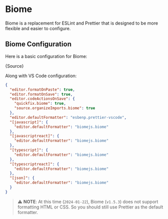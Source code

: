 
# Biome

Biome is a replacement for ESLint and Prettier that is designed to be more
flexible and easier to configure.

## Biome Configuration

Here is a basic configuration for Biome:

<CodeBlock language="json">{Source}</CodeBlock>

Along with VS Code configuration:

```json
{
  "editor.formatOnPaste": true,
  "editor.formatOnSave": true,
  "editor.codeActionsOnSave": {
    "quickfix.biome": true,
    "source.organizeImports.biome": true
  },
  "editor.defaultFormatter": "esbenp.prettier-vscode",
  "[javascript]": {
    "editor.defaultFormatter": "biomejs.biome"
  },
  "[javascriptreact]": {
    "editor.defaultFormatter": "biomejs.biome"
  },
  "[typescript]": {
    "editor.defaultFormatter": "biomejs.biome"
  },
  "[typescriptreact]": {
    "editor.defaultFormatter": "biomejs.biome"
  },
  "[json]": {
    "editor.defaultFormatter": "biomejs.biome"
  }
}
```

> :warning: **NOTE**: At this time (`2024-01-22`), Biome (`v1.5.3`) does not support formatting HTML or
> CSS. So you should still use Prettier as the default formatter.
